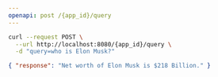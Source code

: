 ---
openapi: post /{app_id}/query
---

<RequestExample>

```bash Request
curl --request POST \
  --url http://localhost:8080/{app_id}/query \
  -d "query=who is Elon Musk?"
```

</RequestExample>

<ResponseExample>

```json Response
{ "response": "Net worth of Elon Musk is $218 Billion." }
```

</ResponseExample>
